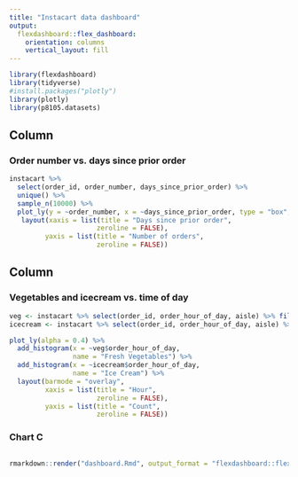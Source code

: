 ```yaml
---
title: "Instacart data dashboard"
output: 
  flexdashboard::flex_dashboard:
    orientation: columns
    vertical_layout: fill
---
```


```r
library(flexdashboard)
library(tidyverse)
#install.packages("plotly")
library(plotly)
library(p8105.datasets)

```

Column {data-width=650}
-----------------------------------------------------------------------

### Order number vs. days since prior order

```r

instacart %>%
  select(order_id, order_number, days_since_prior_order) %>%
  unique() %>%
  sample_n(10000) %>% 
  plot_ly(y = ~order_number, x = ~days_since_prior_order, type = "box", colors = "viridis") %>%
   layout(xaxis = list(title = "Days since prior order",
                      zeroline = FALSE),
         yaxis = list(title = "Number of orders",
                      zeroline = FALSE))

```

Column {data-width=350}
-----------------------------------------------------------------------

### Vegetables and icecream vs. time of day

```r

veg <- instacart %>% select(order_id, order_hour_of_day, aisle) %>% filter(aisle == "fresh vegetables")
icecream <- instacart %>% select(order_id, order_hour_of_day, aisle) %>% filter(aisle == "ice cream ice")

plot_ly(alpha = 0.4) %>% 
  add_histogram(x = ~veg$order_hour_of_day,
                name = "Fresh Vegetables") %>% 
  add_histogram(x = ~icecream$order_hour_of_day,
                name = "Ice Cream") %>% 
  layout(barmode = "overlay",
         xaxis = list(title = "Hour",
                      zeroline = FALSE),
         yaxis = list(title = "Count",
                      zeroline = FALSE))

```

### Chart C

```r

```

```r

rmarkdown::render("dashboard.Rmd", output_format = "flexdashboard::flex_dashboard")

```

